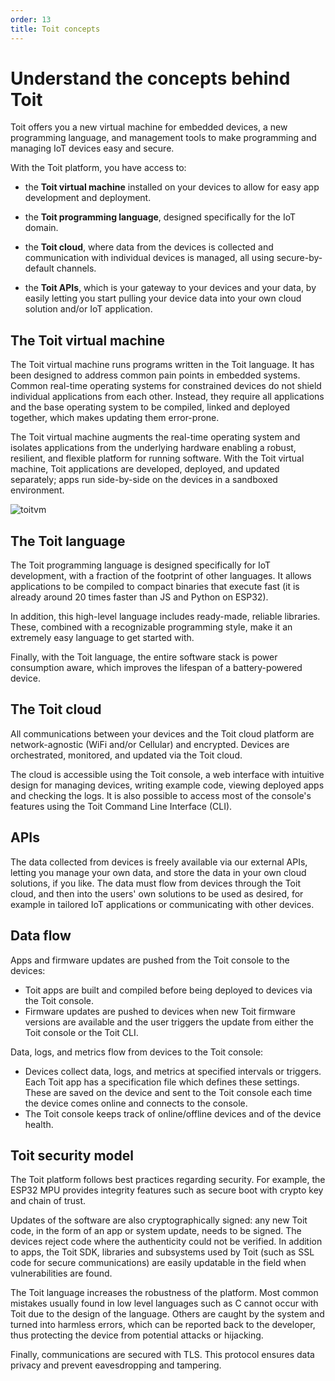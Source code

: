 ```yaml
---
order: 13
title: Toit concepts
---
```


# Understand the concepts behind Toit

Toit offers you a new virtual machine for embedded devices, a new programming language, and management tools to make programming and managing IoT devices easy and secure.

With the Toit platform, you have access to:

- the **Toit virtual machine** installed on your devices to allow for easy app development and deployment.

- the **Toit programming language**, designed specifically for the IoT domain.
- the **Toit cloud**, where data from the devices is collected and communication with individual devices is managed, all using secure-by-default channels.

- the **Toit APIs**, which is your gateway to your devices and your data, by easily letting you start pulling your device data into your own cloud solution and/or IoT application.

## The Toit virtual machine

The Toit virtual machine runs programs written in the Toit language. It has been designed to address common pain points in embedded systems. Common real-time operating systems for constrained devices do not shield individual applications from each other. Instead, they require all applications and the base operating system to be compiled, linked and deployed together, which makes updating them error-prone.

The Toit virtual machine augments the real-time operating system and isolates applications from the underlying hardware enabling a robust, resilient, and flexible platform for running software. With the Toit virtual machine, Toit applications are developed, deployed, and updated separately; apps run side-by-side on the devices in a sandboxed environment.

![toitvm](../img/toitvm.png)

## The Toit language

The Toit programming language is designed specifically for IoT development, with a fraction of the footprint of other languages. It allows applications to be compiled to compact binaries that execute fast (it is already around 20 times faster than JS and Python on ESP32).

In addition, this high-level language includes ready-made, reliable libraries. These, combined with a recognizable programming style, make it an extremely easy language to get started with.

Finally, with the Toit language, the entire software stack is power consumption aware, which improves the lifespan of a battery-powered device.

## The Toit cloud

All communications between your devices and the Toit cloud platform are network-agnostic (WiFi and/or Cellular) and encrypted.
Devices are orchestrated, monitored, and updated via the Toit cloud.

The cloud is accessible using the Toit console, a web interface with intuitive design for managing devices, writing example code, viewing deployed apps and checking the logs.
It is also possible to access most of the console's features using the Toit Command Line Interface (CLI).

## APIs

The data collected from devices is freely available via our external APIs, letting you manage your own data, and store the data in your own cloud solutions, if you like. The data must flow from devices through the Toit cloud, and then into the users' own solutions to be used as desired, for example in tailored IoT applications or communicating with other devices.

## Data flow

Apps and firmware updates are pushed from the Toit console to the devices:

- Toit apps are built and compiled before being deployed to devices via the Toit console.
- Firmware updates are pushed to devices when new Toit firmware versions are available and the user triggers the update from either the Toit console or the Toit CLI.

Data, logs, and metrics flow from devices to the Toit console:

- Devices collect data, logs, and metrics at specified intervals or triggers. Each Toit app has a specification file which defines these settings. These are saved on the device and sent to the Toit console each time the device comes online and connects to the console.
- The Toit console keeps track of online/offline devices and of the device health.

## Toit security model

The Toit platform follows best practices regarding security. For example, the ESP32 MPU provides integrity features such as secure boot with crypto key and chain of trust.

Updates of the software are also cryptographically signed: any new Toit code, in the form of an app or system update, needs to be signed. The devices reject code where the authenticity could not be verified. In addition to apps, the Toit SDK, libraries and subsystems used by Toit (such as SSL code for secure communications) are easily updatable in the field when vulnerabilities are found.

The Toit language increases the robustness of the platform. Most common mistakes usually found in low level languages such as C cannot occur with Toit due to the design of the language. Others are caught by the system and turned into harmless errors, which can be reported back to the developer, thus protecting the device from potential attacks or hijacking.

Finally, communications are secured with TLS. This protocol ensures data privacy and prevent eavesdropping and tampering.
